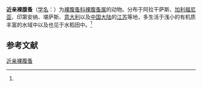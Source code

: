 {{Speciesbox
| name = 近亲裸腹蚤
| status = 
| status_system = 
| image = 
| genus = Moina
| species = affinis
| authority = (Birge, 1893)<ref name='id12332'>{{cite web| url =http://www.bioinfo.cn/db05/BjdwSpecies.php?action=view&id=12332| title =近亲裸腹蚤| work =《中国动物物种编目数据库》| publisher =中国科学院微生物研究所| author =中国科学院动物研究所| accessdate =2009-04-28| deadurl =yes| archiveurl =https://web.archive.org/web/20160305103546/http://www.bioinfo.cn/db05/BjdwSpecies.php?action=view&id=12332| archivedate =2016-03-05}}</ref>
}}

'''近亲裸腹蚤'''（[[学名|学名]]：{{lang|la|''Moina affinis''}}）为[[裸腹蚤科|裸腹蚤科]][[裸腹蚤属|裸腹蚤属]]的动物。分布于阿拉干萨斯、[[加利福尼亚|加利福尼亚]]、印第安纳、堪萨斯、[[意大利|意大利]]以及[[中国大陆|中国大陆]]的[[江苏|江苏]]等地，多生活于浅小的有机质丰富的水域中以及也见于水稻田中。<ref name='id12332'/>

== 参考文献 ==
{{reflist}}

{{Wikispecies|Moina affinis}}
{{Taxonbar|from=Q4543971}}

[[Category:裸腹蚤属|近亲裸腹蚤]]


{{节肢动物小作品}}